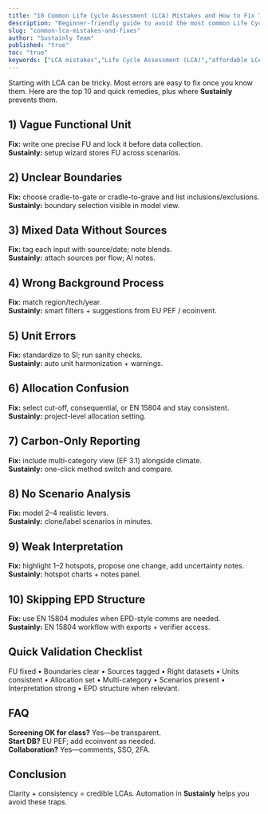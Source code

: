```yaml
---
title: "10 Common Life Cycle Assessment (LCA) Mistakes and How to Fix Them"
description: "Beginner-friendly guide to avoid the most common Life Cycle Assessment mistakes with quick fixes and practical tips using Sustainly."
slug: "common-lca-mistakes-and-fixes"
author: "Sustainly Team"
published: "true"
toc: "true"
keywords: ["LCA mistakes","Life Cycle Assessment (LCA)","affordable LCA tools","automated tools","regulatory compliance","sustainable business"]
---
```


Starting with LCA can be tricky. Most errors are easy to fix once you know them. Here are the top 10 and quick remedies, plus where **Sustainly** prevents them.

## 1) Vague Functional Unit

**Fix:** write one precise FU and lock it before data collection.\
**Sustainly:** setup wizard stores FU across scenarios.

## 2) Unclear Boundaries

**Fix:** choose cradle-to-gate or cradle-to-grave and list inclusions/exclusions.\
**Sustainly:** boundary selection visible in model view.

## 3) Mixed Data Without Sources

**Fix:** tag each input with source/date; note blends.\
**Sustainly:** attach sources per flow; AI notes.

## 4) Wrong Background Process

**Fix:** match region/tech/year.\
**Sustainly:** smart filters + suggestions from EU PEF / ecoinvent.

## 5) Unit Errors

**Fix:** standardize to SI; run sanity checks.\
**Sustainly:** auto unit harmonization + warnings.

## 6) Allocation Confusion

**Fix:** select cut-off, consequential, or EN 15804 and stay consistent.\
**Sustainly:** project-level allocation setting.

## 7) Carbon-Only Reporting

**Fix:** include multi-category view (EF 3.1) alongside climate.\
**Sustainly:** one-click method switch and compare.

## 8) No Scenario Analysis

**Fix:** model 2–4 realistic levers.\
**Sustainly:** clone/label scenarios in minutes.

## 9) Weak Interpretation

**Fix:** highlight 1–2 hotspots, propose one change, add uncertainty notes.\
**Sustainly:** hotspot charts + notes panel.

## 10) Skipping EPD Structure

**Fix:** use EN 15804 modules when EPD-style comms are needed.\
**Sustainly:** EN 15804 workflow with exports + verifier access.

## Quick Validation Checklist

FU fixed • Boundaries clear • Sources tagged • Right datasets • Units consistent • Allocation set • Multi-category • Scenarios present • Interpretation strong • EPD structure when relevant.

## FAQ

**Screening OK for class?** Yes—be transparent.\
**Start DB?** EU PEF; add ecoinvent as needed.\
**Collaboration?** Yes—comments, SSO, 2FA.

## Conclusion

Clarity + consistency = credible LCAs. Automation in **Sustainly** helps you avoid these traps.